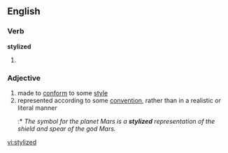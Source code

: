 ==English==

===Verb===
'''stylized'''

# {{past of|stylize}}

===Adjective===
{{en-adj}}
# made to [[conform]] to some [[style]]
# represented according to some [[convention]], rather than in a realistic or literal manner
#:* ''The symbol for the planet Mars is a '''stylized''' representation of the shield and spear of the god Mars.''

[[vi:stylized]]